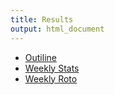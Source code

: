 ```yaml
---
title: Results
output: html_document
---
```



* [Outiline](outline.html)
* [Weekly Stats](Week_One.html)
* [Weekly Roto](Weekly_Roto.html)
